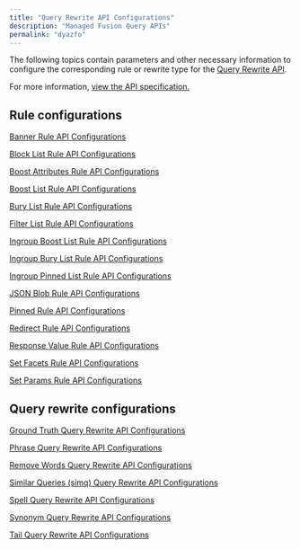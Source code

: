 ```yaml
---
title: "Query Rewrite API Configurations"
description: "Managed Fusion Query APIs"
permalink: "dyazfo"
---
```


The following topics contain parameters and other necessary information to configure the corresponding rule or rewrite type for the [Query Rewrite API](/managed-fusion/5.9/8ee4m8/query-rewrite-api).

For more information, [view the API specification.](?open-api=true)

## Rule configurations

[Banner Rule API Configurations](/managed-fusion/5.9/mjt4ew/banner-rule-api-configurations)

[Block List Rule API Configurations](/managed-fusion/5.9/uzcs6o/block-list-rule-api-configurations)

[Boost Attributes Rule API Configurations](/managed-fusion/5.9/1m45gc/boost-attributes-rule-api-configurations)

[Boost List Rule API Configurations](/managed-fusion/5.9/gmmfyb/boost-list-rule-api-configurations)

[Bury List Rule API Configurations](/managed-fusion/5.9/5fma8d/bury-list-rule-api-configurations)

[Filter List Rule API Configurations](/managed-fusion/5.9/5b2r4d/filter-list-rule-api-configurations)

[Ingroup Boost List Rule API Configurations](/managed-fusion/5.9/fov7e6/ingroup-boost-list-rule-api-configurations)

[Ingroup Bury List Rule API Configurations](/managed-fusion/5.9/sax5be/ingroup-bury-list-rule-api-configurations)

[Ingroup Pinned List Rule API Configurations](/managed-fusion/5.9/d1mskd/ingroup-pinned-list-rule-api-configurations)

[JSON Blob Rule API Configurations](/managed-fusion/5.9/s6iomm/json-blob-rule-api-configurations)

[Pinned Rule API Configurations](/managed-fusion/5.9/wuiae5/pinned-rule-api-configurations)

[Redirect Rule API Configurations](/managed-fusion/5.9/n75dp2/redirect-rule-api-configurations)

[Response Value Rule API Configurations](/managed-fusion/5.9/t9m0wx/response-value-rule-api-configurations)

[Set Facets Rule API Configurations](/managed-fusion/5.9/y7ij2t/set-facets-rule-api-configurations)

[Set Params Rule API Configurations](/managed-fusion/5.9/o966nj/set-params-rule-api-configurations)

## Query rewrite configurations

[Ground Truth Query Rewrite API Configurations](/managed-fusion/5.9/ixq6py/ground-truth-query-rewrite-api-configurations)

[Phrase Query Rewrite API Configurations](/managed-fusion/5.9/w86srl/phrase-query-rewrite-api-configurations)

[Remove Words Query Rewrite API Configurations](/managed-fusion/5.9/cnc0ra/remove-words-query-rewrite-api-configurations)

[Similar Queries (simq) Query Rewrite API Configurations](/managed-fusion/5.9/4ug5s7/similar-queries-simq-query-rewrite-api-configurations)

[Spell Query Rewrite API Configurations](/managed-fusion/5.9/sgb984/spell-query-rewrite-api-configurations)

[Synonym Query Rewrite API Configurations](/managed-fusion/5.9/52j83g/synonym-query-rewrite-api-configurations)

[Tail Query Rewrite API Configurations](/managed-fusion/5.9/yg75pk/tail-query-rewrite-api-configurations)